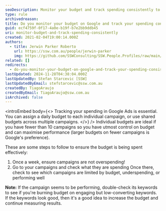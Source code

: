```yaml
---
seoDescription: Monitor your budget and track spending consistently to optimize Google Ads campaigns and maximize ROI.
type: rule
archivedreason:
title: Do you monitor your budget on Google and track your spending consistently?
guid: ecf4759f-0f17-4a0e-b19f-b7e2bb9ddb45
uri: monitor-budget-and-track-spending-consistently
created: 2021-02-04T19:00:14.000Z
authors:
  - title: Jerwin Parker Roberto
    url: https://ssw.com.au/people/jerwin-parker
    img: https://github.com/SSWConsulting/SSW.People.Profiles/raw/main/Jerwin-Parker/Images/Jerwin-Parker-Profile.jpg
related: []
redirects:
  - do-you-monitor-your-budget-on-google-and-track-your-spending-consistently
lastUpdated: 2024-11-28T04:38:04.000Z
lastUpdatedBy: Stefan Starcevic [SSW]
lastUpdatedByEmail: stefstarcevic@ssw.com.au
createdBy: TiagoAraujo
createdByEmail: TiagoAraujo@ssw.com.au
isArchived: false
---
```


<introEmbed
  body={<>
Tracking your spending in Google Ads is essential. You can assign a daily budget to each individual campaign, or use shared budgets across multiple campaigns.
  </>}
/>
Individual budgets are ideal if you have fewer than 10 campaigns so you have utmost control on budget and can maximise performance (larger budgets on fewer campaigns is Google's preference).

These are some steps to follow to ensure the budget is being spent effectively:

1. Once a week, ensure campaigns are not overspending!
2. Go to your campaigns and check what they are spending
   Once there, check to see which campaigns are limited by budget, underspending, or performing well

**Note:** If the campaign seems to be performing, double-check its keywords to see if you're burning budget on engaging but low-converting keywords. If the keywords look good, then it's a good idea to increase the budget and continue measuring results.
